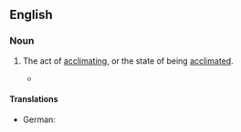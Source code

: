 ==English==

===Noun===
{{en-noun|-}}

# {{label|en|rare}} The act of [[acclimating]], or the state of being [[acclimated]].
#* {{quote-journal|journal=The Philadelphia Journal of the Medical and Physical Sciences
|url=https://books.google.com/books?id=sm2VxA1057gC
|year=1823
|volume=6
|page=3
|title=Thoughts on the probable destiny of New Orleans
|author=[[w:Charles Caldwell (physician)|Charles Caldwell]]
|passage=From this we must except the attack of fever, denominated '''acclimature''' or seasoning, to which they are usually subject in the first or second summer after their arrival.}}

====Translations====
{{trans-top|act of acclimating}}
* German: {{t|de|Akklimatisierung|f}}
{{trans-mid}}
{{trans-bottom}}